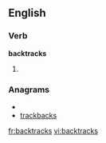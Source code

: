 ==English==

===Verb===
'''backtracks'''

# {{third-person singular of|[[backtrack]]}}

===Anagrams===
* {{alphagram|aabcckkrst}}
* [[trackbacks#English|trackbacks]]

[[fr:backtracks]]
[[vi:backtracks]]